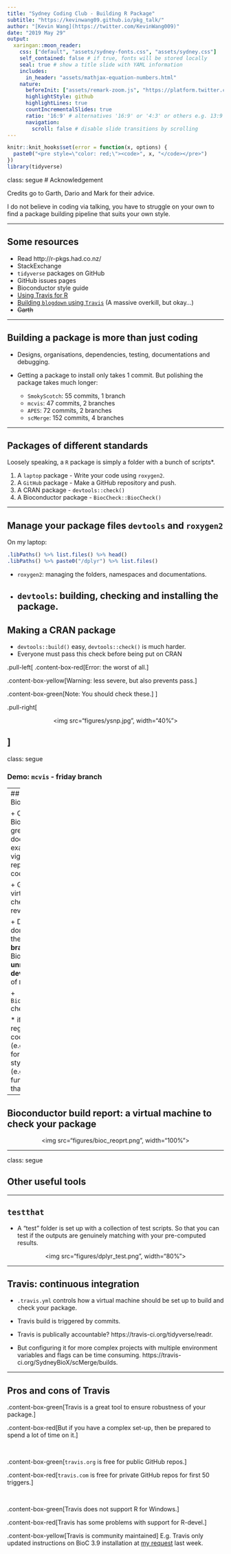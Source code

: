 ```yaml
---
title: "Sydney Coding Club - Building R Package"
subtitle: "https://kevinwang09.github.io/pkg_talk/"
author: "[Kevin Wang](https://twitter.com/KevinWang009)"
date: "2019 May 29"
output:
  xaringan::moon_reader:
    css: ["default", "assets/sydney-fonts.css", "assets/sydney.css"]
    self_contained: false # if true, fonts will be stored locally
    seal: true # show a title slide with YAML information
    includes:
      in_header: "assets/mathjax-equation-numbers.html"
    nature:
      beforeInit: ["assets/remark-zoom.js", "https://platform.twitter.com/widgets.js"]
      highlightStyle: github
      highlightLines: true
      countIncrementalSlides: true
      ratio: '16:9' # alternatives '16:9' or '4:3' or others e.g. 13:9
      navigation:
        scroll: false # disable slide transitions by scrolling
---
```

```r
knitr::knit_hooks$set(error = function(x, options) {
  paste0("<pre style=\"color: red;\"><code>", x, "</code></pre>")
})
library(tidyverse)
```
class: segue
# Acknowledgement

Credits go to Garth, Dario and Mark for their advice. 

I do not believe in coding via talking, you have to struggle on your own to find a package building pipeline that suits your own style.

---

## Some resources

+ Read http://r-pkgs.had.co.nz/
+ StackExchange
+ `tidyverse` packages on GitHub
+ GitHub issues pages
+ Bioconductor style guide 
+ [Using Travis for R](https://blog.rstudio.com/2016/03/09/r-on-travis-ci/)
+ [Building `blogdown` using `Travis`](https://bookdown.org/yihui/blogdown/travis-github.html) (A massive overkill, but okay...)
+ ~~Garth~~ 



---

## Building a package is more than just coding

+ Designs, organisations, dependencies, testing, documentations and debugging. 

+ Getting a package to install only takes 1 commit. But polishing the package takes much longer:
  
    - `SmokyScotch`: 55 commits, 1 branch
    - `mcvis`: 47 commits, 2 branches
    - `APES`: 72 commits, 2 branches
    - `scMerge`: 152 commits, 4 branches

---

## Packages of different standards

Loosely speaking, a `R` package is simply a folder with a bunch of scripts*.


  1. A `laptop` package
    - Write your code using `roxygen2`.
  1. A `GitHub` package
    - Make a GitHub repository and push.
  1. A CRAN package
    - `devtools::check()`
  1. A Bioconductor package
    - `BiocCheck::BiocCheck()`

---

## Manage your package files `devtools` and `roxygen2`

On my laptop:

```r
.libPaths() %>% list.files() %>% head()
.libPaths() %>% paste0("/dplyr") %>% list.files()
```

+ `roxygen2`: managing the folders, namespaces and documentations.
+ `devtools`: building, checking and installing the package.
---

## Making a CRAN package

+ `devtools::build()` easy, `devtools::check()` is much harder. 
+ Everyone must pass this check before being put on CRAN

.pull-left[
.content-box-red[Error: the worst of all.]

.content-box-yellow[Warning: less severe, but also prevents pass.] 

.content-box-green[Note: You should check these.]
]


.pull-right[

<center>
<img src="figures/ysnp.jpg", width="40%">
</center>

]
---

class: segue

### Demo: `mcvis` - friday branch

---
## Making a Bioconductor package

+ Compare to CRAN, Bioconductor has a greater focus on documentations, examples and vignettes, reproducibility and coding styles.

+ GitHub + Bioc git + virtual machine checker + human reviewer + docker.

+ Development must be done with respect to the **development branch** of Bioconductor AND the **unreleased development version** of `R`

+ `BiocCheck::BiocCheck()` checks for

    * if maintainer is registered with BioC
    * coding documentations (e.g. `\dontrun{}` is forbidden)
    * coding style (e.g. recommended function length is less than 50 lines)
    

---

## Bioconductor build report: a virtual machine to check your package

<center>
<img src="figures/bioc_reoprt.png", width="100%">
</center>

---

class: segue

## Other useful tools

---

## `testthat`

+ A "test" folder is set up with a collection of test scripts. So that you can test if the outputs are genuinely matching with your pre-computed results.

<center>
<img src="figures/dplyr_test.png", width="80%">
</center>


---

## Travis: continuous integration

+ `.travis.yml` controls how a virtual machine should be set up to build and check your package.

+ Travis build is triggered by commits.

+ Travis is publically accountable? https://travis-ci.org/tidyverse/readr.

+ But configuring it for more complex projects with multiple environment variables and flags can be time consuming. https://travis-ci.org/SydneyBioX/scMerge/builds.

---

## Pros and cons of Travis

.content-box-green[Travis is a great tool to ensure robustness of your package.]

.content-box-red[But if you have a complex set-up, then be prepared to spend a lot of time on it.]

<br>

.content-box-green[`travis.org` is free for public GitHub repos.]

.content-box-red[`travis.com` is free for private GitHub repos for first 50 triggers.]

<br>

.content-box-green[Travis does not support R for Windows.]

.content-box-red[Travis has some problems with support for R-devel.]

.content-box-yellow[Travis is community maintained] E.g. Travis only updated instructions on BioC 3.9 installation at [my request](https://github.com/travis-ci/travis-build/pull/1710) last week. 